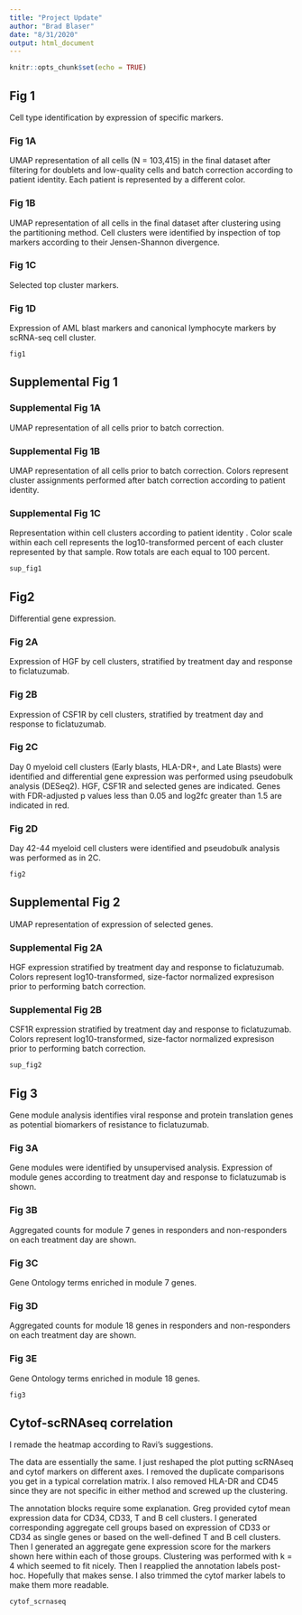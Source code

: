 ```yaml
---
title: "Project Update"
author: "Brad Blaser"
date: "8/31/2020"
output: html_document
---
```


```r
knitr::opts_chunk$set(echo = TRUE)
```

## Fig 1

Cell type identification by expression of specific markers.

### Fig 1A

UMAP representation of all cells (N = 103,415) in the final dataset after filtering for doublets and low-quality cells and batch correction according to patient identity.  Each patient is represented by a different color.

### Fig 1B

UMAP representation of all cells in the final dataset after clustering using the partitioning method.  Cell clusters were identified by inspection of top markers according to their Jensen-Shannon divergence.

### Fig 1C

Selected top cluster markers.

### Fig 1D

Expression of AML blast markers and canonical lymphocyte markers by scRNA-seq cell cluster.

```r
fig1
```

## Supplemental Fig 1

### Supplemental Fig 1A

UMAP representation of all cells prior to batch correction.

### Supplemental Fig 1B

UMAP representation of all cells prior to batch correction.  Colors represent cluster assignments performed after batch correction according to patient identity.

### Supplemental Fig 1C

Representation within cell clusters according to patient identity . Color scale within each cell represents the log10-transformed percent of each cluster represented by that sample.  Row totals are each equal to 100 percent. 

```r
sup_fig1
```


## Fig2

Differential gene expression.

### Fig 2A

Expression of HGF by cell clusters, stratified by treatment day and response to ficlatuzumab.

### Fig 2B

Expression of CSF1R by cell clusters, stratified by treatment day and response to ficlatuzumab.

### Fig 2C

Day 0 myeloid cell clusters (Early blasts, HLA-DR+, and Late Blasts) were identified and differential gene expression was performed using pseudobulk analysis (DESeq2).  HGF, CSF1R and selected genes are indicated.  Genes with FDR-adjusted p values less than 0.05 and log2fc greater than 1.5 are indicated in red.

### Fig 2D

Day 42-44 myeloid cell clusters were identified and pseudobulk analysis was performed as in 2C.

```r
fig2
```

## Supplemental Fig 2

UMAP representation of expression of selected genes.

### Supplemental Fig 2A

HGF expression stratified by treatment day and response to ficlatuzumab.  Colors represent log10-transformed, size-factor normalized expresison prior to performing batch correction. 

### Supplemental Fig 2B

CSF1R expression stratified by treatment day and response to ficlatuzumab.  Colors represent log10-transformed, size-factor normalized expresison prior to performing batch correction. 

```r
sup_fig2
```

## Fig 3

Gene module analysis identifies viral response and protein translation genes as potential biomarkers of resistance to ficlatuzumab.

### Fig 3A

Gene modules were identified by unsupervised analysis.  Expression of module genes according to treatment day and response to ficlatuzumab is shown.

### Fig 3B

Aggregated counts for module 7 genes in responders and non-responders on each treatment day are shown.

### Fig 3C

Gene Ontology terms enriched in module 7 genes.

### Fig 3D

Aggregated counts for module 18 genes in responders and non-responders on each treatment day are shown.

### Fig 3E

Gene Ontology terms enriched in module 18 genes.

```r
fig3
```


## Cytof-scRNAseq correlation

I remade the heatmap according to Ravi's suggestions.  

The data are essentially the same.  I just reshaped the plot putting scRNAseq and cytof markers on different axes.  I removed the duplicate comparisons you get in a typical correlation matrix.  I also removed HLA-DR and CD45 since they are not specific in either method and screwed up the clustering.

The annotation blocks require some explanation.  Greg provided cytof mean expression data for CD34, CD33, T and B cell clusters.  I generated corresponding aggregate cell groups based on expression of CD33 or CD34 as single genes or based on the well-defined T and B cell clusters.  Then I generated an aggregate gene expression score for the markers shown here within each of those groups.  Clustering was performed with k = 4 which seemed to fit nicely.  Then I reapplied the annotation labels post-hoc.  Hopefully that makes sense.  I also trimmed the cytof marker labels to make them more readable. 

```r
cytof_scrnaseq
```


